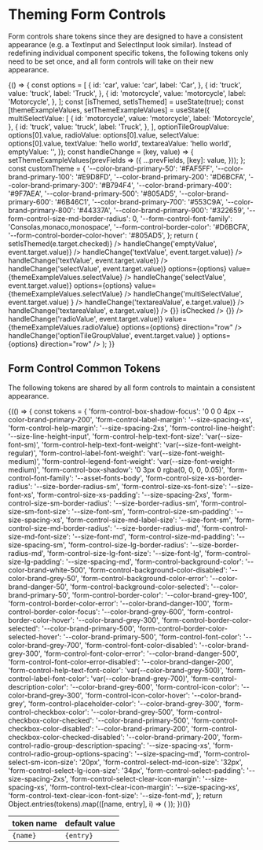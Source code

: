 
<Meta title="Theming/Form Controls" />

# Theming Form Controls

Form controls share tokens since they are designed to have a consistent appearance (e.g. a TextInput and SelectInput look similar). Instead of redefining individual component specific tokens, the following tokens only need to be set once, and all form controls will take on their new appearance.

<Canvas>
  <Story name="Custom Theme Form">
    {() => {
      const options = [
        {
          id: 'car',
          value: 'car',
          label: 'Car',
        },
        {
          id: 'truck',
          value: 'truck',
          label: 'Truck',
        },
        {
          id: 'motorcycle',
          value: 'motorcycle',
          label: 'Motorcycle',
        },
      ];
      const [isThemed, setIsThemed] = useState(true);
      const [themeExampleValues, setThemeExampleValues] = useState({
        multiSelectValue: [
          {
            id: 'motorcycle',
            value: 'motorcycle',
            label: 'Motorcycle',
          },
          {
            id: 'truck',
            value: 'truck',
            label: 'Truck',
          },
        ],
        optionTileGroupValue: options[0].value,
        radioValue: options[0].value,
        selectValue: options[0].value,
        textValue: 'hello world',
        textareaValue: 'hello world',
        emptyValue: '',
      });
      const handleChange = (key, value) => {
        setThemeExampleValues(prevFields => ({
          ...prevFields,
          [key]: value,
        }));
      };
      const customTheme = {
        '--color-brand-primary-50': '#FAF5FF',
        '--color-brand-primary-100': '#E9D8FD',
        '--color-brand-primary-200': '#D6BCFA',
        '--color-brand-primary-300': '#B794F4',
        '--color-brand-primary-400': '#9F7AEA',
        '--color-brand-primary-500': '#805AD5',
        '--color-brand-primary-600': '#6B46C1',
        '--color-brand-primary-700': '#553C9A',
        '--color-brand-primary-800': '#44337A',
        '--color-brand-primary-900': '#322659',
        '--form-control-size-md-border-radius': 0,
        '--form-control-font-family': 'Consolas,monaco,monospace',
        '--form-control-border-color': '#D6BCFA',
        '--form-control-border-color-hover': '#805AD5',
      };
      return (
        <Box
          gap="lg"
          background="grey-50"
          padding="lg"
          style={isThemed ? customTheme : null}
        >
          <Toggle
            label="Apply Custom Theme"
            isChecked={isThemed}
            onChange={e => setIsThemed(e.target.checked)}
          />
          <TextInputInset
            id="floatingThemeDemoEmpty"
            label="Empty Text Input Inset"
            value={themeExampleValues.emptyValue}
            onChange={event => handleChange('emptyValue', event.target.value)}
          />
          <TextInputInset
            id="floatingThemeDemo"
            helpText="This is a themed floating label text input"
            label="Text Input Inset"
            value={themeExampleValues.textValue}
            onChange={event => handleChange('textValue', event.target.value)}
          />
          <TextInput
            id="demo"
            helpText="This is a themed text input"
            label="Text Input"
            value={themeExampleValues.textValue}
            onChange={event => handleChange('textValue', event.target.value)}
          />
          <SelectInputNative
            id="default Select"
            label="Select Input"
            onChange={event => handleChange('selectValue', event.target.value)}
            options={options}
            value={themeExampleValues.selectValue}
          />
          <SelectInputInset
            id="floationg Select"
            label="Inset Select Input"
            onChange={event => handleChange('selectValue', event.target.value)}
            options={options}
            value={themeExampleValues.selectValue}
          />
          <SelectInput
            id="multiSelect"
            name="multiSelect"
            label="Multi-Select Input"
            isMulti
            value={themeExampleValues.multiSelectValue}
            menuPortalTarget={document.body}
            options={options}
            onChange={event =>
              handleChange('multiSelectValue', event.target.value)
            }
          />
          <TextareaInput
            label="Textarea Input"
            name="textareaInput"
            id="textareaInput"
            value={themeExampleValues.textareaValue}
            onChange={e => handleChange('textareaValue', e.target.value)}
          />
          <TextareaInputInset
            label="Textarea Input Inset"
            name="textareaInputInset"
            id="textareaInputInset"
            value={themeExampleValues.textareaValue}
            onChange={e => handleChange('textareaValue', e.target.value)}
          />
          <Box direction="row" gap="md">
            <CheckboxInput
              id="checkedCheckbox"
              label="Checked Checkbox"
              onChange={() => {}}
              isChecked
            />
            <CheckboxInput
              id="uncheckedCheckbox"
              label="Unchecked Checkbox"
              onChange={() => {}}
            />
          </Box>
          <RadioGroup
            title="Radio Group"
            name="radioGroup"
            onChange={event => handleChange('radioValue', event.target.value)}
            value={themeExampleValues.radioValue}
            options={options}
            direction="row"
          />
          <OptionTileGroup
            name="directionVertical"
            value={themeExampleValues.optionTileGroupValue}
            onChange={event =>
              handleChange('optionTileGroupValue', event.target.value)
            }
            options={options}
            direction="row"
          />
        </Box>
      );
    }}
  </Story>
</Canvas>

## Form Control Common Tokens

The following tokens are shared by all form controls to maintain a consistent appearance.

<table>
  <thead>
    <tr>
      <th>token name</th>
      <th>default value</th>
    </tr>
  </thead>
  <tbody>
    {(() => {
      const tokens = {
        'form-control-box-shadow-focus': '0 0 0 4px --color-brand-primary-200',
        'form-control-label-margin': '--size-spacing-xs',
        'form-control-help-margin': '--size-spacing-2xs',
        'form-control-line-height': '--size-line-height-input',
        'form-control-help-text-font-size': 'var(--size-font-sm)',
        'form-control-help-text-font-weight': 'var(--size-font-weight-regular)',
        'form-control-label-font-weight': 'var(--size-font-weight-medium)',
        'form-control-legend-font-weight': 'var(--size-font-weight-medium)',
        'form-control-box-shadow': '0 3px 0 rgba(0, 0, 0, 0.05)',
        'form-control-font-family': '--asset-fonts-body',
        'form-control-size-xs-border-radius': '--size-border-radius-sm',
        'form-control-size-xs-font-size': '--size-font-xs',
        'form-control-size-xs-padding': '--size-spacing-2xs',
        'form-control-size-sm-border-radius': '--size-border-radius-sm',
        'form-control-size-sm-font-size': '--size-font-sm',
        'form-control-size-sm-padding': '--size-spacing-xs',
        'form-control-size-md-label-size': '--size-font-sm',
        'form-control-size-md-border-radius': '--size-border-radius-md',
        'form-control-size-md-font-size': '--size-font-md',
        'form-control-size-md-padding': '--size-spacing-sm',
        'form-control-size-lg-border-radius': '--size-border-radius-md',
        'form-control-size-lg-font-size': '--size-font-lg',
        'form-control-size-lg-padding': '--size-spacing-md',
        'form-control-background-color': '--color-brand-white-500',
        'form-control-background-color-disabled': '--color-brand-grey-50',
        'form-control-background-color-error': '--color-brand-danger-50',
        'form-control-background-color-selected': '--color-brand-primary-50',
        'form-control-border-color': '--color-brand-grey-100',
        'form-control-border-color-error': '--color-brand-danger-100',
        'form-control-border-color-focus': '--color-brand-grey-600',
        'form-control-border-color-hover': '--color-brand-grey-300',
        'form-control-border-color-selected': '--color-brand-primary-500',
        'form-control-border-color-selected-hover': '--color-brand-primary-500',
        'form-control-font-color': '--color-brand-grey-700',
        'form-control-font-color-disabled': '--color-brand-grey-300',
        'form-control-font-color-error': '--color-brand-danger-500',
        'form-control-font-color-error-disabled': '--color-brand-danger-200',
        'form-control-help-text-font-color': 'var(--color-brand-grey-500)',
        'form-control-label-font-color': 'var(--color-brand-grey-700)',
        'form-control-description-color': '--color-brand-grey-600',
        'form-control-icon-color': '--color-brand-grey-300',
        'form-control-icon-color-hover': '--color-brand-grey',
        'form-control-placeholder-color': '--color-brand-grey-300',
        'form-control-checkbox-color': '--color-brand-grey-500',
        'form-control-checkbox-color-checked': '--color-brand-primary-500',
        'form-control-checkbox-color-disabled': '--color-brand-primary-200',
        'form-control-checkbox-color-checked-disabled':
          '--color-brand-primary-200',
        'form-control-radio-group-description-spacing': '--size-spacing-xs',
        'form-control-radio-group-options-spacing': '--size-spacing-md',
        'form-control-select-sm-icon-size': '20px',
        'form-control-select-md-icon-size': '32px',
        'form-control-select-lg-icon-size': '34px',
        'form-control-select-padding': '--size-spacing-2xs',
        'form-control-select-clear-icon-margin': '--size-spacing-xs',
        'form-control-text-clear-icon-margin': '--size-spacing-xs',
        'form-control-text-clear-icon-font-size': '--size-font-md',
      };
      return Object.entries(tokens).map(([name, entry], i) => (
        <tr key={i}>
          <td>
            <code>{name}</code>
          </td>
          <td>
            <code>{entry}</code>
          </td>
        </tr>
      ));
    })()}
  </tbody>
</table>
